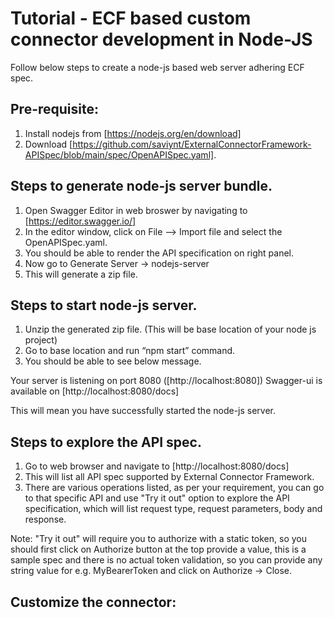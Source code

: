 # Tutorial - ECF based custom connector development in Node-JS 

Follow below steps to create a node-js based web server adhering ECF spec.

## Pre-requisite:

1. Install nodejs from [https://nodejs.org/en/download]
2. Download [https://github.com/saviynt/ExternalConnectorFramework-APISpec/blob/main/spec/OpenAPISpec.yaml].

## Steps to generate node-js server bundle.

1. Open Swagger Editor in web broswer by navigating to [https://editor.swagger.io/]
2. In the editor window, click on File --&gt; Import file and select the OpenAPISpec.yaml.
3. You should be able to render the API specification on right panel.
4. Now go to Generate Server -&gt; nodejs-server
5. This will generate a zip file.

## Steps to start node-js server.

1. Unzip the generated zip file. (This will be base location of your node js project)
2. Go to base location and run “npm start” command.
3. You should be able to see below message.

Your server is listening on port 8080 ([http://localhost:8080])
Swagger-ui is available on [http://localhost:8080/docs]

This will mean you have successfully started the node-js server.

## Steps to explore the API spec.

1. Go to web browser and navigate to [http://localhost:8080/docs]
2. This will list all API spec supported by External Connector Framework.
3. There are various operations listed, as per your requirement, you can go to that specific API and use "Try it out" option to explore the API specification, which will list request type, request parameters, body and response. 

Note: "Try it out" will require you to authorize with a static token, so you should first click on Authorize button at the top provide a value, this is a sample spec and there is no actual token validation, so you can provide any string value for e.g. MyBearerToken and click on Authorize -&gt; Close.

## Customize the connector:

